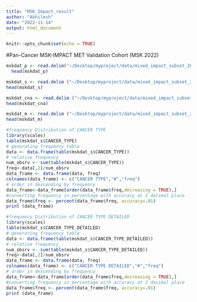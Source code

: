 ---
title: "MSK_Impact_result"
author: "Akhilesh"
date: "2022-11-14"
output: html_document
---

```{r setup, include=FALSE}
knitr::opts_chunk$set(echo = TRUE)
```

#Pan-Cancer MSK-IMPACT MET Validation Cohort (MSK 2022)
```{r}
mskdat_p <- read.delim("~/Desktop/myproject/data/mixed_impact_subset_2022/data_clinical_patient.txt",header=TRUE,stringsAsFactor = TRUE,comment.char = "#")
  head(mskdat_p)
```
```{r}
mskdat_s <- read.delim ("~/Desktop/myproject/data/mixed_impact_subset_2022/data_clinical_sample.txt",header=TRUE,stringsAsFactor = TRUE,comment.char = "#")
head(mskdat_s)
```
```{r}
mskdat_cna <- read.delim ("~/Desktop/myproject/data/mixed_impact_subset_2022/data_cna.txt",header=TRUE,stringsAsFactor = TRUE,comment.char = "#")
head(mskdat_cna)
```
```{r}
mskdat_m <- read.delim ("~/Desktop/myproject/data/mixed_impact_subset_2022/data_mutations.txt",header=TRUE,stringsAsFactor = TRUE,comment.char = "#")
head(mskdat_m)
```


```{r}
#frequency Distribution of CANCER TYPE
library(scales)
table(mskdat_s$CANCER_TYPE)
# generating frequency table
data <- data.frame(table(mskdat_s$CANCER_TYPE))
# relative frequency
num_obsrv <- sum(table(mskdat_s$CANCER_TYPE))
freq<-data[,2]/num_obsrv
data_frame <- data.frame(data, freq)
colnames(data_frame) <- c("CANCER TYPE","#","freq")
# order in descending by frequency
data_frame<-data_frame[order(data_frame$freq,decreasing = TRUE),]
#converting frequency in percentage with accuracy at 2 decimal place 
data_frame$freq <- percent(data_frame$freq, accuracy=.01)
print (data_frame)
```


```{r}
#frequency Distribution of CANCER TYPE DETAILED
library(scales)
table(mskdat_s$CANCER_TYPE_DETAILED)
# generating frequency table
data <- data.frame(table(mskdat_s$CANCER_TYPE_DETAILED))
# relative frequency
num_obsrv <- sum(table(mskdat_s$CANCER_TYPE_DETAILED))
freq<-data[,2]/num_obsrv
data_frame <- data.frame(data, freq)
colnames(data_frame) <- c("CANCER TYPE DETAILED","#","freq")
# order in descending by frequency
data_frame<-data_frame[order(data_frame$freq,decreasing = TRUE),]
#converting frequency in percentage with accuracy at 2 decimal place 
data_frame$freq <- percent(data_frame$freq, accuracy=.01)
print (data_frame)
```

